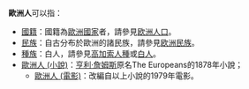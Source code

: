 '''歐洲人'''可以指：
* [[國籍|國籍]]：國籍為[[歐洲|歐洲]][[國家|國家]]者，請參見[[欧洲人口|欧洲人口]]。
* [[民族|民族]]：自古分布於歐洲的諸民族，請參見[[欧洲民族|欧洲民族]]。
* [[種族|種族]]：白人，請參見[[高加索人種|高加索人種]]或[[白人|白人]]。
* [[歐洲人_(小說)|歐洲人 (小說)]]：[[亨利·詹姆斯|亨利·詹姆斯]]原名The Europeans的1878年小說；
** [[歐洲人_(電影)|歐洲人 (電影)]]：改編自以上小說的1979年電影。
{{disambig|O|Cat=三字消歧义}}